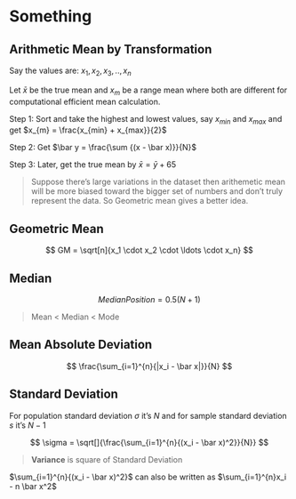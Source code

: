 # Something

## Arithmetic Mean by Transformation

Say the values are: $x_1, x_2, x_3, .. , x_n$

Let $\bar x$ be the true mean and $x_m$ be a range mean where both are different for computational efficient mean calculation.

Step 1: Sort and take the highest and lowest values, say $x_{min}$ and $x_{max}$ and get $x_{m} = \frac{x_{min} + x_{max}}{2}$

Step 2: Get $\bar y = \frac{\sum {(x - \bar x)}}{N}$

Step 3: Later, get the true mean by $\bar x = \bar y + 65$

> Suppose there's large variations in the dataset then arithemetic mean will be more biased toward the bigger set of numbers and don't truly represent the data. So Geometric mean gives a better idea.

## Geometric Mean

$$
GM = \sqrt[n]{x_1 \cdot x_2 \cdot \ldots \cdot x_n}
$$

## Median 

$$
MedianPosition = 0.5(N+1)
$$

> Mean \< Median \< Mode

## Mean Absolute Deviation

$$
\frac{\sum_{i=1}^{n}{|x_i - \bar x|}}{N}
$$

## Standard Deviation

For population standard deviation $\sigma$ it's $N$ and for sample standard deviation $s$ it's $N-1$

$$
\sigma = \sqrt[]{\frac{\sum_{i=1}^{n}{(x_i - \bar x)^2}}{N}}
$$

> **Variance** is square of Standard Deviation

$\sum_{i=1}^{n}{(x_i - \bar x)^2}$ can also be written as $\sum_{i=1}^{n}x_i - n \bar x^2$
